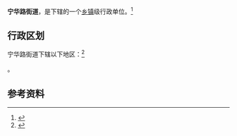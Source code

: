 {{中国乡级行政区|64/01/05/005/000}}

'''宁华路街道'''，是{{PRC admin/fullname|64/01/05/005/000|3}}下辖的一个[[乡镇|乡镇]]级行政单位。<ref>{{PRC admin/ref sgc|{{PRC admin/parent|64/01/05/005/000}}}}</ref>

== 行政区划 ==

宁华路街道下辖以下地区：<ref>{{PRC admin/ref sgc|64/01/05/005/000}}</ref>

{{PRC admin/children|64/01/05/005/000}}。

== 参考资料 ==

{{reflist}}

{{行政区划小作品}}
{{PRC admin/navcat|64/01/05/005/000}}